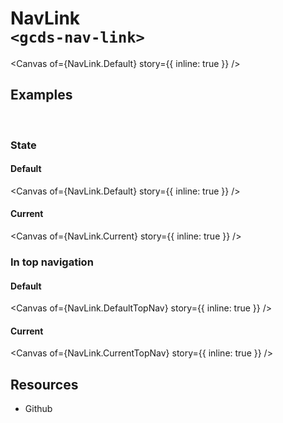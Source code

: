 
<Meta of={NavLink} name="Overview" />

# NavLink<br/>`<gcds-nav-link>`

<Canvas
  of={NavLink.Default}
  story={{ inline: true }}
/>

## Examples
<br/>

### State

#### Default

<Canvas
  of={NavLink.Default}
  story={{ inline: true }}
/>

#### Current

<Canvas
  of={NavLink.Current}
  story={{ inline: true }}
/>

### In top navigation

#### Default

<Canvas
  of={NavLink.DefaultTopNav}
  story={{ inline: true }}
/>

#### Current

<Canvas
  of={NavLink.CurrentTopNav}
  story={{ inline: true }}
/>

## Resources

<ul>
  <li>
    <gcds-button type="link" button-style="text-only" href="https://github.com/cds-snc/gcds-components/tree/main/packages/web/src/components/gcds-nav-link" target="_blank">Github</gcds-button>
  </li>
</ul>
